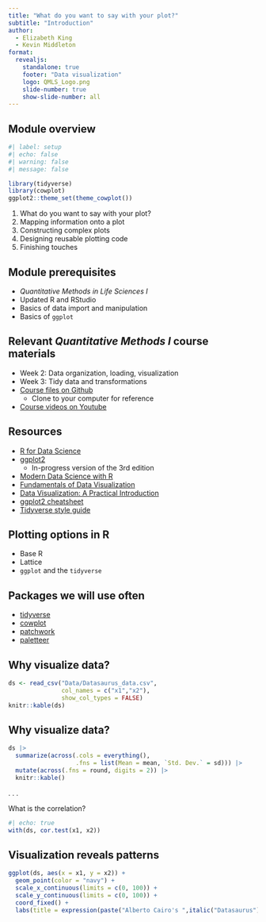 ```yaml
---
title: "What do you want to say with your plot?"
subtitle: "Introduction"
author:
  - Elizabeth King
  - Kevin Middleton
format:
  revealjs:
    standalone: true
    footer: "Data visualization"
    logo: QMLS_Logo.png
    slide-number: true
    show-slide-number: all
---
```


## Module overview

```r
#| label: setup
#| echo: false
#| warning: false
#| message: false

library(tidyverse)
library(cowplot)
ggplot2::theme_set(theme_cowplot())
```

1. What do you want to say with your plot?
2. Mapping information onto a plot
3. Constructing complex plots
4. Designing reusable plotting code
5. Finishing touches

## Module prerequisites

- *Quantitative Methods in Life Sciences I*
- Updated R and RStudio
- Basics of data import and manipulation
- Basics of `ggplot`

## Relevant *Quantitative Methods I* course materials

- Week 2: Data organization, loading, visualization
- Week 3: Tidy data and transformations
- [Course files on Github](https://github.com/kmiddleton/quant_methods)
  - Clone to your computer for reference
- [Course videos on Youtube](https://www.youtube.com/playlist?list=PLeIk-G-wZpqx1yW49XAHqoccBXhNJrUSu) 

## Resources

- [R for Data Science](https://r4ds.had.co.nz/)
- [ggplot2](https://ggplot2-book.org/)
  - In-progress version of the 3rd edition
- [Modern Data Science with R](https://mdsr-book.github.io/mdsr2e/)
- [Fundamentals of Data Visualization](https://clauswilke.com/dataviz/index.html)
- [Data Visualization: A Practical Introduction](https://socviz.co/index.html#preface)
- [ggplot2 cheatsheet](https://www.maths.usyd.edu.au/u/UG/SM/STAT3022/r/current/Misc/data-visualization-2.1.pdf)
- [Tidyverse style guide](https://style.tidyverse.org/)

## Plotting options in R

- Base R
- Lattice
- `ggplot` and the `tidyverse`

## Packages we will use often

- [tidyverse](https://www.tidyverse.org/)
- [cowplot](https://cran.r-project.org/web/packages/cowplot/vignettes/introduction.html)
- [patchwork](https://patchwork.data-imaginist.com/)
- [paletteer](https://emilhvitfeldt.github.io/paletteer/)

## Why visualize data? {.scrollable}

```r
ds <- read_csv("Data/Datasaurus_data.csv",
               col_names = c("x1","x2"),
               show_col_types = FALSE)
knitr::kable(ds)
```

## Why visualize data? {.scrollable}

```r
ds |> 
  summarize(across(.cols = everything(),
                   .fns = list(Mean = mean, `Std. Dev.` = sd))) |> 
  mutate(across(.fns = round, digits = 2)) |> 
  knitr::kable()
```

. . .

What is the correlation?

```r
#| echo: true
with(ds, cor.test(x1, x2))
```

## Visualization reveals patterns

```r
ggplot(ds, aes(x = x1, y = x2)) +
  geom_point(color = "navy") +
  scale_x_continuous(limits = c(0, 100)) +
  scale_y_continuous(limits = c(0, 100)) +
  coord_fixed() +
  labs(title = expression(paste("Alberto Cairo's ",italic("Datasaurus"))))
```

